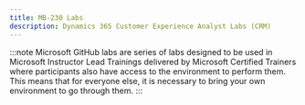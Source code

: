 ```yaml
---
title: MB-230 Labs
description: Dynamics 365 Customer Experience Analyst Labs (CRM)
---
```



<Tabs>
  <TabItem label="Microsoft Learn">

<CardGrid>
  <LinkCard title="Create a Microsoft Dataverse table" href="https://learn.microsoft.com/en-gb/training/modules/get-started-with-powerapps-common-data-service/3-create-a-cds-entity/?ns-enrollment-type=learningpath&ns-enrollment-id=learn-dynamics.get-started-using-common-data-service" />
  <LinkCard title="Import data into your Microsoft Dataverse database" href="https://learn.microsoft.com/en-gb/training/modules/get-started-with-powerapps-common-data-service/4-import-data-into-your-database/?ns-enrollment-type=learningpath&ns-enrollment-id=learn-dynamics.get-started-using-common-data-service" />
  <LinkCard title="Create table relationships" href="https://learn.microsoft.com/en-gb/training/modules/get-started-with-powerapps-common-data-service/create-table-relationships/?ns-enrollment-type=learningpath&ns-enrollment-id=learn-dynamics.get-started-using-common-data-service" />
  <LinkCard title="Create a custom table and import data" href="https://learn.microsoft.com/en-gb/training/modules/get-started-with-powerapps-common-data-service/4a-use-data-cds-exercise/?ns-enrollment-type=learningpath&ns-enrollment-id=learn-dynamics.get-started-using-common-data-service" />
  <LinkCard title="Create a new custom table and enable attachments" href="https://learn.microsoft.com/en-gb/training/modules/create-manage-entities/5-exercise/?ns-enrollment-type=learningpath&ns-enrollment-id=learn-dynamics.get-started-using-common-data-service" />
  <LinkCard title="Create a new choice or modify an existing choice" href="https://learn.microsoft.com/en-gb/training/modules/working-with-option-sets/3-exercise/?ns-enrollment-type=learningpath&ns-enrollment-id=learn-dynamics.get-started-using-common-data-service" />
  <LinkCard title="Create two tables and relate them by using a one-to-many relationship" href="https://learn.microsoft.com/en-gb/training/modules/create-relationship-between-cds-entities/6-exercise/?ns-enrollment-type=learningpath&ns-enrollment-id=learn-dynamics.create-relationships-business-rules-calculations-and-rollups-in-common-data-service" />
  <LinkCard title="Create a business rule" href="https://learn.microsoft.com/en-gb/training/modules/create-relationship-between-cds-entities/6-exercise/?ns-enrollment-type=learningpath&ns-enrollment-id=learn-dynamics.create-relationships-business-rules-calculations-and-rollups-in-common-data-service" />
  <LinkCard title="Create a rollup column" href="https://learn.microsoft.com/en-gb/training/modules/create-define-calculation-rollup-fields/5-exercise-1/?ns-enrollment-type=learningpath&ns-enrollment-id=learn-dynamics.create-relationships-business-rules-calculations-and-rollups-in-common-data-service" />
  <LinkCard title="Create a calculated column" href="https://learn.microsoft.com/en-gb/training/modules/create-define-calculation-rollup-fields/5-exercise-1/?ns-enrollment-type=learningpath&ns-enrollment-id=learn-dynamics.create-relationships-business-rules-calculations-and-rollups-in-common-data-service" />
  <LinkCard title="Control security when sharing model-driven apps" href="https://learn.microsoft.com/en-gb/training/modules/get-started-with-model-driven-apps-in-powerapps/5-control-security-when-sharing-model-driven-apps/?ns-enrollment-type=learningpath&ns-enrollment-id=learn-bizapps.create-app-models-business-processes" />
  <LinkCard title="Create a model-driven app" href="https://learn.microsoft.com/en-gb/training/modules/get-started-with-model-driven-apps-in-powerapps/5b-create-model-driven-application/?ns-enrollment-type=learningpath&ns-enrollment-id=learn-bizapps.create-app-models-business-processes" />
  <LinkCard title="Customize the command bar" href="https://learn.microsoft.com/en-gb/training/modules/command-bar-customize/exercise/?ns-enrollment-type=learningpath&ns-enrollment-id=learn-bizapps.command-bar-power-apps" />
  <LinkCard title="Launch an external site and navigate to views" href="https://learn.microsoft.com/en-gb/training/modules/command-bar-scenarios/navigate-launch/?ns-enrollment-type=learningpath&ns-enrollment-id=learn-bizapps.command-bar-power-apps" />
  <LinkCard title="Use custom pages with commands" href="https://learn.microsoft.com/en-gb/training/modules/command-bar-advanced/exercise/?ns-enrollment-type=learningpath&ns-enrollment-id=learn-bizapps.command-bar-power-apps" />
  <LinkCard title="Add columns to a view" href="https://learn.microsoft.com/en-gb/training/modules/visualize-data/exercise-add-columns/?ns-enrollment-type=learningpath&ns-enrollment-id=learn-bizapps.visualize-import-export-data" />
  <LinkCard title="List your accounts" href="https://learn.microsoft.com/en-gb/training/modules/visualize-data/exercise-list-accounts/?ns-enrollment-type=learningpath&ns-enrollment-id=learn-bizapps.visualize-import-export-data" />
  <LinkCard title="Add new accounts from a text file" href="https://learn.microsoft.com/en-gb/training/modules/visualize-data/exercise-list-accounts/?ns-enrollment-type=learningpath&ns-enrollment-id=learn-bizapps.visualize-import-export-data" />
  <LinkCard title="Transfer an attendee list to a contact table" href="https://learn.microsoft.com/en-gb/training/modules/use-power-query/exercise-transfer-attendee-list/?ns-enrollment-type=learningpath&ns-enrollment-id=learn-bizapps.visualize-import-export-data" />
  <LinkCard title="Create a work order template" href="https://learn.microsoft.com/en-gb/training/modules/use-word-excel-dataverse/exercise-create-work-order/?ns-enrollment-type=learningpath&ns-enrollment-id=learn-bizapps.visualize-import-export-data" />
  <LinkCard title="Create a sales forecasting template" href="https://learn.microsoft.com/en-gb/training/modules/use-word-excel-dataverse/exercise-create-sales-forecast/?ns-enrollment-type=learningpath&ns-enrollment-id=learn-bizapps.visualize-import-export-data" />
  <LinkCard title="Create an editable Excel file for bulk validation" href="https://learn.microsoft.com/en-gb/training/modules/export-dataverse-excel/exercise-create/?ns-enrollment-type=learningpath&ns-enrollment-id=learn-bizapps.visualize-import-export-data" />
  <LinkCard title="Edit account information in Excel and visualize updates in Dataverse" href="https://learn.microsoft.com/en-gb/training/modules/export-dataverse-excel/exercise-edit/?ns-enrollment-type=learningpath&ns-enrollment-id=learn-bizapps.visualize-import-export-data" />
  <LinkCard title="Work with Dynamics 365 leads" href="https://learn.microsoft.com/en-gb/training/modules/manage-leads-dynamics-365-sales/5-working-with-leads/?ns-enrollment-type=learningpath&ns-enrollment-id=learn-dynamics.dynamics-365-for-sales" />
  <LinkCard title="Manage opportunities in Dynamics 365" href="https://learn.microsoft.com/en-gb/training/modules/manage-opportunities-dynamics-365-sales/5-manage-opportunities/?ns-enrollment-type=learningpath&ns-enrollment-id=learn-dynamics.dynamics-365-for-sales" />
  <LinkCard title="Set up the product catalog" href="https://learn.microsoft.com/en-gb/training/modules/manage-organize-product-catalog-dynamics-365-sales/exercise/?ns-enrollment-type=learningpath&ns-enrollment-id=learn-dynamics.dynamics-365-for-sales" />
  <LinkCard title="Sales order processing lifecycle" href="https://learn.microsoft.com/en-gb/training/modules/process-sales-orders-dynamics-365-sales/4-sales-order-processing-lifecycle/?ns-enrollment-type=learningpath&ns-enrollment-id=learn-dynamics.dynamics-365-for-sales" />
</CardGrid>
</TabItem>

  <TabItem label="Microsoft GitHub">

:::note 
Microsoft GitHub labs are series of labs designed to be used in Microsoft Instructor Lead Trainings delivered by Microsoft Certified Trainers where participants also have access to the environment to perform them. This means that for everyone else, it is necessary to bring your own environment to go through them. 
:::

  <CardGrid>
    <LinkCard title="Configure Dynamics 365 customer experience model driven-apps" href="https://github.com/MicrosoftLearning/MB-280T01-Configure-Dynamics-365-customer-experience-model-driven-apps" />
    <LinkCard title="Empower sellers with Dynamics 365 Sales" href="https://github.com/MicrosoftLearning/MB-280T02-Empower-sellers-with-Dynamics-365-Sales-and-Microsoft-365-Copilot-for-Sales" />
    <LinkCard title="Design and deliver powerful customer experiences with Dynamics 365 Customer Insights" href="https://github.com/MicrosoftLearning/MB-280T03-Design-and-deliver-powerful-customer-experiences-with-Dynamics-365-Customer-Insights" />
    <LinkCard title="Configure a Dynamics 365 customer experience solution" href="https://github.com/MicrosoftLearning/MB-280T04-Configure-a-Dynamics-365-customer-experience-solution" />
  </CardGrid>
  </TabItem>
</Tabs>
